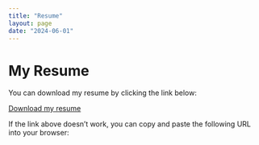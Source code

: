 ```yaml
---
title: "Resume"
layout: page
date: "2024-06-01"
---
```


# My Resume

You can download my resume by clicking the link below:

[Download my resume](./docs/ws_resume_github.pdf)

If the link above doesn't work, you can copy and paste the following URL into your browser: